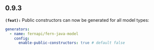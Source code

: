 ## 0.9.3
**`(feat):`** Public constructors can now be generated for all model types:
```yaml
generators:
  - name: fernapi/fern-java-model
    config:
      enable-public-constructors: true # default false
```


